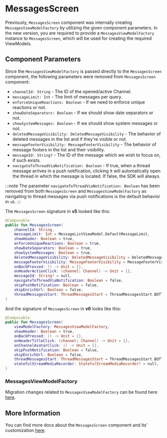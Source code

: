 # MessagesScreen

Previously, `MessagesScreen` component was internally creating `MessagesViewModelFactory` by utilizing the given component parameters.
In the new version, you are required to provide a `MessagesViewModelFactory` instance to `MessagesScreen`, which will be used for creating the required ViewModels.

## Component Parameters

Since the `MessagesViewModelFactory` is passed directly to the `MessagesScreen` component, the following parameters were removed from `MessagesScreen` component:
- `channelId: String` - The ID of the opened/active Channel.
- `messageLimit: Int` - The limit of messages per query.
- `enforceUniqueReactions: Boolean` - If we need to enforce unique reactions or not.
- `showDateSeparators: Boolean` - If we should show date separators or not.
- `showSystemMessages: Boolean` - If we should show system messages or not.
- `deletedMessageVisibility: DeletedMessageVisibility` - The behavior of deleted messages in the list and if they're visible or not.
- `messageFooterVisibility: MessageFooterVisibility` - The behavior of message footers in the list and their visibility.
- `messageId: String?` - The ID of the message which we wish to focus on, if such exists.
- `navigateToThreadViaNotification: Boolean` - If true, when a thread message arrives in a push notification, clicking it will automatically open the thread in which the message is located. If false, the SDK will always.

:::note
The parameter `navigateToThreadViaNotification: Boolean` has been removed from both `MessagesScreen` and `MessagesViewModelFactory` as navigating to thread messages via push notifications is the default behavior in `v6`.
:::

The `MessagesScreen` signature in **v5** looked like this:

```kotlin
@Composable
public fun MessagesScreen(
    channelId: String,
    messageLimit: Int = MessageListViewModel.DefaultMessageLimit,
    showHeader: Boolean = true,
    enforceUniqueReactions: Boolean = true,
    showDateSeparators: Boolean = true,
    showSystemMessages: Boolean = true,
    deletedMessageVisibility: DeletedMessageVisibility = DeletedMessageVisibility.ALWAYS_VISIBLE,
    messageFooterVisibility: MessageFooterVisibility = MessageFooterVisibility.WithTimeDifference(),
    onBackPressed: () -> Unit = {},
    onHeaderActionClick: (channel: Channel) -> Unit = {},
    messageId: String? = null,
    navigateToThreadViaNotification: Boolean = false,
    skipPushNotification: Boolean = false,
    skipEnrichUrl: Boolean = false,
    threadMessagesStart: ThreadMessagesStart = ThreadMessagesStart.BOTTOM,
) 
```

And the signature of `MessagesScreen` in **v6** looks like this:
```kotlin
@Composable
public fun MessagesScreen(
    viewModelFactory: MessagesViewModelFactory,
    showHeader: Boolean = true,
    onBackPressed: () -> Unit = {},
    onHeaderTitleClick: (channel: Channel) -> Unit = {},
    onChannelAvatarClick: () -> Unit = {},
    skipPushNotification: Boolean = false,
    skipEnrichUrl: Boolean = false,
    threadMessagesStart: ThreadMessagesStart = ThreadMessagesStart.BOTTOM,
    statefulStreamMediaRecorder: StatefulStreamMediaRecorder? = null,
)
```

### MessagesViewModelFactory
Migration changes related to `MessagesViewModelFactory` can be found here [here](01-message-list-viewmodel.mdx).

## More Information
You can find more docs about the `MessagesScreen` component and its' customization [here](../../05-compose/05-message-components/01-messages-screen.mdx).

